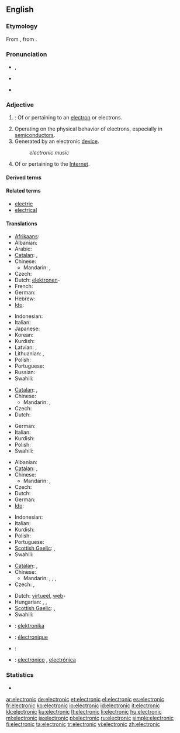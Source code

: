 ==English==

===Etymology===
From {{etyl|la|en}} {{term|electrinus||made of amber|lang=la}}, from {{etyl|grc|en}}  {{term|ἤλεκτρον||amber|tr=ēlektron|lang=grc|sc=polytonic}}.

===Pronunciation===
* {{a|RP}} {{IPA|/ˌɛl.ɛkˈtɹɒn.ɪk/|/ˌɛl.ɪkˈtɹɒn.ɪk/|/ɪˌlɛkˈtɹɒn.ɪk/}}, {{SAMPA|/I%lEk"trQnIk/}}
* {{a|US}} {{IPA|/ɪˌlɛkˈtɹɑː.nɪk/|/ˌiː.lɛkˈtɹɑː.nɪk/}}
* {{audio|en-us-electronic.ogg|Audio (US)}}

===Adjective===
{{en-adj|-}}

# {{context|physics|chemistry}}: Of or pertaining to an [[electron]] or electrons.
# Operating on the physical behavior of electrons, especially in [[semiconductor]]s.
# Generated by an electronic [[device]].
#: ''electronic music''
# Of or pertaining to the [[Internet]].

====Derived terms====
{{lookfrom|electronic}}

====Related terms====
* [[electric]]
* [[electrical]]

====Translations====
{{trans-top|pertaining to electrons}}
* [[Afrikaans]]: {{t|af|elektroniese|xs=Afrikaans}}
* Albanian: {{t|sq|elektronik|m|xs=Albanian}}
* Arabic: {{t-|ar|إلكتروني|tr='iliktruuniy}}
* [[Catalan]]: {{t|ca|electrònic|m}},  {{t|ca|electrònica|f}}
* Chinese:
** Mandarin: {{t-|cmn|電子|alt=電子的|tr=diànzǐ de|sc=Hani}}, {{t-|cmn|电子|alt=电子的|tr=diànzǐ de|sc=Hani}}
* Czech: {{t-|cs|elektronový}}
* Dutch: [[elektronen]]-
* French: {{t+|fr|électronique}}
* German: {{t+|de|elektronisch}}
* Hebrew: {{t-|he|אלקטרוני|tr=elektróni}}
* [[Ido]]: {{t|io|elektronala|xs=Ido}}
{{trans-mid}}
* Indonesian: {{t|id|elektronik|xs=Indonesian}}
* Italian: {{t+|it|elettronico}}
* Japanese: {{t+|ja|電子|tr=でんし, denshi}}
* Korean: {{t+|ko|전자|tr=jeonja|sc=Hang}}
* Kurdish: {{t|ku|ئه‌لیکترۆنی|tr=elictroni|sc=ku-Arab}}
* Latvian: {{t|lv|elektonisks|m|xs=Latvian}}, {{t|lv|elektroniska|f|xs=Latvian}}
* Lithuanian: {{t|lt|elektoninis|m|xs=Lithuanian}}, {{t|lt|elekroninė|f|xs=Lithuanian}}
* Polish: {{t-|pl|elektronowy|m}}
* Portuguese: {{t|pt|eletrônico|m}}
* Russian: {{t+|ru|электронный|tr=elektrónnyj}}
* Swahili: {{t+|sw|ektroniki|xs=Swahili}}
{{trans-bottom}}

{{trans-top|operating on behavior of electrons}}
* [[Catalan]]: {{t|ca|electrònic|m}},  {{t|ca|electrònica|f}}
* Chinese:
** Mandarin: {{t-|cmn|電子|alt=電子的|tr=diànzǐ de|sc=Hani}}, {{t-|cmn|电子|alt=电子的|tr=diànzǐ de|sc=Hani}}
* Czech: {{t-|cs|elektronový}}
* Dutch: {{t-|nl|elektronisch}}
{{trans-mid}}
* German: {{t+|de|elektronisch}}
* Italian: {{t+|it|elettronico}}
* Kurdish: {{t|ku|ئه‌لیکترۆنی|tr=elictroni|sc=ku-Arab}}
* Polish: {{t+|pl|elektroniczny|m}}
* Swahili: {{t+|sw|ektroniki|xs=Swahili}}
{{trans-bottom}}

{{trans-top|generated by electronic device}}
* Albanian: {{t|sq|elektronik|m|xs=Albanian}}
* [[Catalan]]: {{t|ca|electrònic|m}},  {{t|ca|electrònica|f}}
* Chinese:
** Mandarin: {{t-|cmn|電子|alt=電子的|tr=diànzǐ de|sc=Hani}}, {{t-|cmn|电子|alt=电子的|tr=diànzǐ de|sc=Hani}}
* Czech: {{t-|cs|elektronický}}
* Dutch: {{t-|nl|elektronisch}}
* German: {{t+|de|elektronisch}}
* [[Ido]]: {{t-|io|elektronika|xs=Ido}}
{{trans-mid}}
* Indonesian: {{t|id|elektronik|xs=Indonesian}}
* Italian: {{t+|it|elettronico}}
* Kurdish: {{t|ku|ئه‌لیکترۆنی|tr=elictroni|sc=ku-Arab}}
* Polish: {{t+|pl|elektroniczny|m}}
* Portuguese: {{t|pt|eletrônico|m}}
* [[Scottish Gaelic]]: {{t-|gd|dealanach|xs=Scottish Gaelic}}, {{t-|gd|dealain|xs=Scottish Gaelic}}
* Swahili: {{t+|sw|ektroniki|xs=Swahili}}
{{trans-bottom}}

{{trans-top|of or pertaining to the Internet}}
* [[Catalan]]: {{t|ca|electrònic|m}},  {{t|ca|electrònica|f}}
* Chinese:
** Mandarin: {{t-|cmn|電子|alt=電子的|tr=diànzǐ de|sc=Hani}}, {{t-|cmn|电子|alt=电子的|tr=diànzǐ de|sc=Hani}}, {{t-|cmn|網絡|alt=網絡的|tr=wǎngluò de|sc=Hani}}, {{t-|cmn|网络|alt=网络的|tr=wǎngluò de|sc=Hani}}
* Czech: {{t-|cs|elektronický}}, {{t-|cs|internetový}}
{{trans-mid}}
* Dutch: [[virtueel]], [[web]]-
* Hungarian: {{t+|hu|elektronikus}},  {{t|hu|internetes}},  {{t+|hu|online}}
* [[Scottish Gaelic]]: {{t-|gd|dealanach|xs=Scottish Gaelic}}, {{t-|gd|dealain|xs=Scottish Gaelic}}
* Swahili: {{t+|sw|ektroniki|xs=Swahili}}
{{trans-bottom}}

{{checktrans-top}}
* {{ttbc|Esperanto}}: [[elektronika]]
* {{ttbc|French}}: [[électronique]]
{{trans-mid}}
* {{ttbc|German}}: {{t+|de|elektronisch}}
* {{ttbc|Spanish}}: [[electrónico]] {{m}}, [[electrónica]] {{f}}
{{trans-bottom}}

===Statistics===
* {{rank|account|party|sight|455|electronic|sea|necessary|idea}}

[[ar:electronic]]
[[de:electronic]]
[[et:electronic]]
[[el:electronic]]
[[es:electronic]]
[[fr:electronic]]
[[ko:electronic]]
[[io:electronic]]
[[id:electronic]]
[[it:electronic]]
[[kk:electronic]]
[[ku:electronic]]
[[lt:electronic]]
[[li:electronic]]
[[hu:electronic]]
[[ml:electronic]]
[[ja:electronic]]
[[pl:electronic]]
[[ru:electronic]]
[[simple:electronic]]
[[fi:electronic]]
[[ta:electronic]]
[[tr:electronic]]
[[vi:electronic]]
[[zh:electronic]]